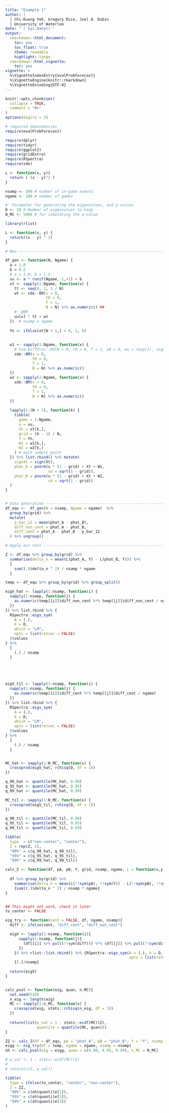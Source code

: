 ```yaml
---
title: "Example 1"
author: | 
  | Chi-Kuang Yeh, Gregory Rice, Joel A. Dubin
  | University of Waterloo
date: "`r Sys.Date()`"
output:
  rmarkdown::html_document:
    toc: yes
    toc_float: true
    theme: readable
    highlight: tango
  rmarkdown::html_vignette:
    toc: yes
vignette: >
  %\VignetteIndexEntry{evalProbForecast}
  %\VignetteEngine{knitr::rmarkdown}
  %\VignetteEncoding{UTF-8}
---
```


```r
knitr::opts_chunk$set(
  collapse = TRUE,
  comment = "#>"
)
options(digits = 3)
```


```r
# required dependencies
require(evalProbForecast)

require(dplyr)
require(tidyr)
require(ggplot2)
require(gridExtra)
require(RSpectra)
require(sde)
```

```r
L <- function(x, y){
  return ( (x - y)^2 ) 
}
```

```r
nsamp <- 100 # number of in-game events
ngame <- 100 # number of games

#' Parameter for generating the eigenvalues, and p-values
D <- 10 # Number of eigenvalues to keep
N_MC <- 5000 # for simulating the p-value

library(rlist)

L <- function(x, y) {
  return((x - y) ^ 2)
}

# New ---------------------------------------------------------------------

df_gen <- function(N, Ngame) {
  a = 1.0
  b = 0.2
  # a = 1.0; b = 1.5
  uu <- a * runif(Ngame,-1,+1) + b
  xt <- sapply(1:Ngame, function(x) {
    tt <- seq(0, 1, 1 / N)
    wt <- sde::BM(x = 0,
                  t0 = 0,
                  T = 1,
                  N = N) %>% as.numeric() ##
    #' @BM
    uu[x] * tt + wt
  })  # nsamp x ngame
  
  Yn <- ifelse(xt[N + 1,] > 0, 1, 0)
  
  
  w1 <- sapply(1:Ngame, function(x) {
    # Sim.DiffProc::OU(N = N, t0 = 0, T = 1, x0 = 0, mu = rexp(1), sigma = 1) %>% as.numeric()
    sde::BM(x = 0,
            t0 = 0,
            T = 1,
            N = N) %>% as.numeric()
  })
  w2 <- sapply(1:Ngame, function(x) {
    sde::BM(x = 0,
            t0 = 0,
            T = 1,
            N = N) %>% as.numeric()
  })
  
  lapply(1:(N + 1), function(k) {
    tibble(
      game = 1:Ngame,
      u = uu,
      Xt = xt[k,],
      grid = (k - 1) / N,
      Y = Yn,
      W1 = w1[k,],
      W2 = w2[k,]
    ) # each sample point
  }) %>% list.rbind() %>% mutate(
    signXt = sign(Xt),
    phat_A = pnorm(u * (1 - grid) + Xt + W1,
                   sd = sqrt(1 - grid)),
    phat_B = pnorm(u * (1 - grid) + Xt + W2,
                   sd = sqrt(1 - grid))
  )
}


# Data generation ---------------------------------------------------------=
df_equ <-  df_gen(N = nsamp, Ngame = ngame)  %>%
  group_by(grid) %>%
  mutate(
    p_bar_12 = mean(phat_A - phat_B),
    diff_non_cent = phat_A - phat_B,
    diff_cent = phat_A - phat_B - p_bar_12
  ) %>% ungroup()

# Apply our test ----------------------------------------------------------

Z <- df_equ %>% group_by(grid) %>%
  summarise(delta_n = mean(L(phat_A, Y) - L(phat_B, Y))) %>%
  {
    sum((.)$delta_n ^ 2) / nsamp * ngame
  }

temp <- df_equ %>% group_by(grid) %>% group_split()

eigV_hat <- lapply(1:nsamp, function(i) {
  sapply(1:nsamp, function(j) {
    as.numeric(temp[[i]]$diff_non_cent %*% temp[[j]]$diff_non_cent / ngame)
  })
}) %>% list.rbind %>% {
  RSpectra::eigs_sym(
    A = (.),
    k = D,
    which = "LM",
    opts = list(retvec = FALSE)
  )$values
} %>%
  {
    (.) / nsamp
  }





eigV_til <- lapply(1:nsamp, function(i) {
  sapply(1:nsamp, function(j) {
    as.numeric(temp[[i]]$diff_cent %*% temp[[j]]$diff_cent / ngame)
  })
}) %>% list.rbind %>% {
  RSpectra::eigs_sym(
    A = (.),
    k = D,
    which = "LM",
    opts = list(retvec = FALSE)
  )$values
} %>%
  {
    (.) / nsamp
  }


MC_hat <- sapply(1:N_MC, function(x) {
  crossprod(eigV_hat, rchisq(D, df = 1))
})

q_90_hat <- quantile(MC_hat, 0.90)
q_95_hat <- quantile(MC_hat, 0.95)
q_99_hat <- quantile(MC_hat, 0.99)

MC_til <- sapply(1:N_MC, function(x) {
  crossprod(eigV_til, rchisq(D, df = 1))
})

q_90_til <- quantile(MC_til, 0.90)
q_95_til <- quantile(MC_til, 0.95)
q_99_til <- quantile(MC_til, 0.99)

tibble(
  type  = c("non-center", "center"),
  Z = rep(Z, 2),
  "90%" = c(q_90_hat, q_90_til),
  "95%" = c(q_95_hat, q_95_til),
  "99%" = c(q_99_hat, q_99_til))
```


```r

calc_Z <- function(df, pA, pB, Y, grid, nsamp, ngame, L = function(x,y) (x-y)^2){
  
  df %>% group_by(grid) %>%
    summarise(delta_n = mean(L(!!sym(pA), !!sym(Y)) - L(!!sym(pB), !!sym(Y)))) %>%
    {sum((.)$delta_n ^ 2) / nsamp * ngame}
}


## This might not work, check it later
to_center <- FALSE

eig_try <- function(cent = FALSE, df, ngame, nsamp){
  diff <- ifelse(cent, "diff_cent", "diff_non_cent")

  eigV <- lapply(1:nsamp, function(i){
      sapply(1:nsamp, function(j){
        (df[[i]] %>% pull(!!sym(diff))) %*% (df[[j]] %>% pull(!!sym(diff))) /ngame %>% as.numeric()
      })
    }) %>% rlist::list.rbind() %>% {RSpectra::eigs_sym(A = (.), k = D, which = "LM",
                                                       opts = list(retvec = FALSE))$values} %>%
    {(.)/nsamp}
  
  return(eigV)
}


calc_pval <- function(eig, quan, n_MC){
  set.seed(520)
  n_eig <- length(eig)
  MC <- sapply(1:n_MC, function(x) {
    crossprod(eig, stats::rchisq(n_eig, df = 1))
  })
  
  return(list(p_val = 1 - stats::ecdf(MC)(Z), 
              quantile = quantile(MC, quan)))
}

ZZ <- calc_Z(df = df_equ, pA = "phat_A", pB = "phat_B", Y = "Y", nsamp = nsamp, ngame = ngame)
eigg <- eig_try(df = temp, ngame = ngame, nsamp = nsamp)
oh <- calc_pval(eig = eigg, quan = c(0.90, 0.95, 0.99), n_MC = N_MC)

# p_val <- 1 - stats::ecdf(MC)(Z)
# 
# return(c(Z, p_val))

tibble(
  type = ifelse(to_center, "center", "non-center"),
  Z = ZZ,
  "90%" = c(oh$quantile[1]),
  "95%" = c(oh$quantile[2]),
  "99%" = c(oh$quantile[3])
)
```

